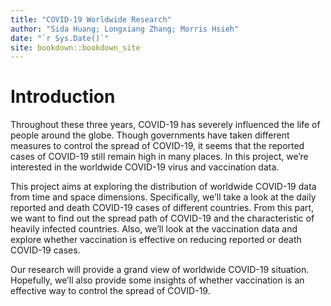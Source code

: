 ```yaml
--- 
title: "COVID-19 Worldwide Research"
author: "Sida Huang; Longxiang Zhang; Morris Hsieh"
date: "`r Sys.Date()`"
site: bookdown::bookdown_site
---
```


# Introduction

Throughout these three years, COVID-19 has severely influenced the life of people around the globe. Though governments have taken different measures to control the spread of COVID-19, it seems that the reported cases of COVID-19 still remain high in many places. In this project, we're interested in the worldwide COVID-19 virus and vaccination data. 

This project aims at exploring the distribution of worldwide COVID-19 data from time and space dimensions. Specifically, we'll take a look at the daily reported and death COVID-19 cases of different countries. From this part, we want to find out the spread path of COVID-19 and the characteristic of heavily infected countries. Also, we'll look at the vaccination data and explore whether vaccination is effective on reducing reported or death COVID-19 cases. 

Our research will provide a grand view of worldwide COVID-19 situation. Hopefully, we'll also provide some insights of whether vaccination is an effective way to control the spread of COVID-19.
